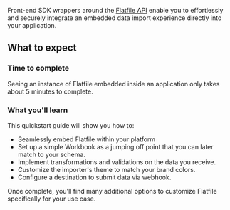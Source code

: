 Front-end SDK wrappers around the [Flatfile API](https://reference.flatfile.com/docs/api/) enable you to effortlessly and securely integrate an embedded data import experience directly into your application.

## What to expect

### Time to complete

Seeing an instance of Flatfile embedded inside an application only takes about 5 minutes to complete.

### What you'll learn

This quickstart guide will show you how to:

- Seamlessly embed Flatfile within your platform
- Set up a simple Workbook as a jumping off point that you can later match to your schema.
- Implement transformations and validations on the data you receive.
- Customize the importer's theme to match your brand colors.
- Configure a destination to submit data via webhook.

Once complete, you'll find many additional options to customize Flatfile specifically for your use case.
